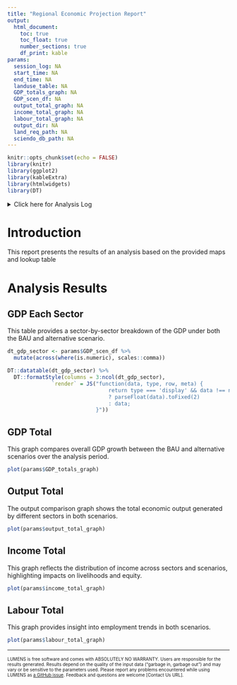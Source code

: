 ```yaml
---
title: "Regional Economic Projection Report"
output: 
  html_document:
    toc: true
    toc_float: true
    number_sections: true
    df_print: kable
params:
  session_log: NA
  start_time: NA
  end_time: NA
  landuse_table: NA
  GDP_totals_graph: NA
  GDP_scen_df: NA
  output_total_graph: NA
  income_total_graph: NA
  labour_total_graph: NA
  output_dir: NA
  land_req_path: NA
  sciendo_db_path: NA
---
```


```r
knitr::opts_chunk$set(echo = FALSE)
library(knitr)
library(ggplot2)
library(kableExtra)
library(htmlwidgets)
library(DT)
```

<details><summary>Click here for Analysis Log</summary>

```r

analysis_log <- tribble(
  ~Category,                   ~Details,
  "Analysis Start",        params$start_time,
  "Analysis End",          params$end_time,
  "Input Data and Parameters", "",
  "Land Requirement Database",      params$land_req_path,
  "SCIENDO Database",   params$sciendo_db_path,
  "Output Files", "",
  "Output Workspace",      paste0(getwd(), " | ", params$output_dir),
  "Session Summary", "",
) %>% rbind(format_session_info_table())

analysis_log %>% kbl(caption = "Analysis Log", escape = FALSE) %>%
  kable_paper("hover", full_width = F )
```
</details>


# Introduction
This report presents the results of an analysis based on the provided maps and lookup table

# Analysis Results

## GDP Each Sector
This table provides a sector-by-sector breakdown of the GDP under both the BAU and alternative scenario.

```r
dt_gdp_sector <- params$GDP_scen_df %>%
  mutate(across(where(is.numeric), scales::comma))

DT::datatable(dt_gdp_sector) %>%
  DT::formatStyle(columns = 3:ncol(dt_gdp_sector), 
              `render` = JS("function(data, type, row, meta) {
                                return type === 'display' && data !== null
                                ? parseFloat(data).toFixed(2)
                                : data;
                            }"))
```

## GDP Total
This graph compares overall GDP growth between the BAU and alternative scenarios over the analysis period.

```r
plot(params$GDP_totals_graph)
```

## Output Total
The output comparison graph shows the total economic output generated by different sectors in both scenarios.

```r
plot(params$output_total_graph)
```

## Income Total
This graph reflects the distribution of income across sectors and scenarios, highlighting impacts on livelihoods and equity.

```r
plot(params$income_total_graph)
```

## Labour Total
This graph provides insight into employment trends in both scenarios.

```r
plot(params$labour_total_graph)
```

------------------------------------------------------------------------

<font size="1"> LUMENS is free software and comes with ABSOLUTELY NO WARRANTY. Users are responsible for the results generated. Results depend on the quality of the input data ("garbage in, garbage out") and may vary or be sensitive to the parameters used. Please report any problems encountered while using LUMENS as [a GitHub issue](https://github.com/icraf-indonesia/lumens-shiny/issues). Feedback and questions are welcome [Contact Us URL]. </font size>

